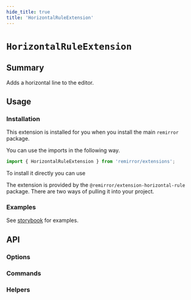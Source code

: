 ```yaml
---
hide_title: true
title: 'HorizontalRuleExtension'
---
```


# `HorizontalRuleExtension`

## Summary

Adds a horizontal line to the editor.

## Usage

### Installation

This extension is installed for you when you install the main `remirror` package.

You can use the imports in the following way.

```ts
import { HorizontalRuleExtension } from 'remirror/extensions';
```

To install it directly you can use

The extension is provided by the `@remirror/extension-horizontal-rule` package. There are two ways of pulling it into your project.

### Examples

See [storybook](https://remirror.vercel.app/?path=/story/extensions-horizontal-rule--basic) for examples.

## API

### Options

### Commands

### Helpers
